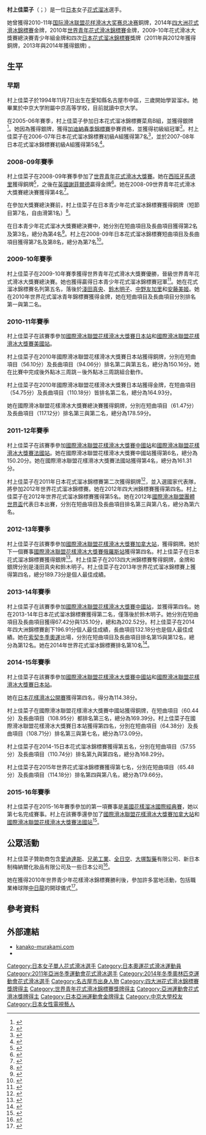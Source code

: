 {{Infobox figure skater
| name = 村上佳菜子
| image = [[File:2012_WFSC_07d_1067_Kanako_Murakami.JPG|250px]]
| caption = 村上佳菜子
| fullname = 村上佳菜子
| altname = 
| country = [[日本|日本]]
| formercountry = 
| birth_date = {{Birth date and age|1994|11|7}}
| birth_place = [[日本|日本]][[愛知縣|愛知縣]][[名古屋市|名古屋市]]中區
| hometown = 
| residence = 
| height = {{height|m=1.62|precision=0}}<ref name="joc">{{cite web|url=http://www.joc.or.jp/games/olympic/sochi/sports/figure/team/murakamikanako.html|title=村上 佳菜子 (フィギュアスケート) - ソチオリンピック2014|date=2016|publisher=日本オリンピック委員会|language=ja|accessdate=2016-04-08|location=東京都|archive-date=2020-09-25|archive-url=https://web.archive.org/web/20200925231048/https://www.joc.or.jp/games/olympic/sochi/sports/figure/team/murakamikanako.html|dead-url=no}}</ref>
| coach = [[山田滿知子|山田滿知子]]<ref name="meikan">{{cite book|author=齋藤貴子|title=フィギュアスケート選手名鑑 2006|publisher=新書館|location=東京都|date=2005-12|pages=31|isbn=978-4-403-32026-2|language=ja}}</ref><br>[[樋口美穗子|樋口美穗子]]
| choreographer = 樋口美穗子
| formerchoreographer = Pasquale Camerlengo<br>[[瑪麗娜·祖耶娃|瑪麗娜·祖耶娃]]<br>Tatiana Tarasova<br>[[山田滿知子|山田滿知子]]
| skating club = [[中京大學|中京大學]]<ref>{{Cite web | url=http://skatingjapan.or.jp/national/detail.php?athlete_id=31 | title=村上 佳菜子：強化選手 | work=フィギュアスケート強化選手 | publisher=日本スケート連盟 | year=2013 | accessdate=2013-07-01 | language=ja | archive-url=https://web.archive.org/web/20130321134300/http://skatingjapan.or.jp/national/detail.php?athlete_id=31 | archive-date=2013-03-21 | dead-url=yes }}</ref>
| former skating club = GPT SC
| currenttraininglocations = [[名古屋市|名古屋市]]
| formertraininglocations = 
| beganskating = 1999
| retired = 
| show-medals = yes
| worldranking = '''8''' (''{{As of|2015|4|26}}'')<ref name=isuws/>
| pbrankings = '''7''' (''[[2012–13年花式滑冰賽季|2012–13]]'')<ref name=1213ts/> <br> '''10''' (''[[2011–12年花式滑冰賽季|2011–12]]'')<ref name=1112ts/> <br> '''10''' (''[[2010–11年花式滑冰賽季|2010–11]]'')<ref name=1011ts/> <br> '''14''' (''[[2009–10年花式滑冰賽季|2009–10]]'')<ref name=0910ts/> <br> '''19''' (''[[2008–09年花式滑冰賽季|2008–09]]'')<ref name=0809ts/>
| combined total = 196.91
| combined date = [[2014年四大洲花式滑冰錦標賽|2014年四大洲花式滑冰錦標賽]]
| SP score = 68.51
| SP date = [[2016年四大洲花式滑冰錦標賽|2016年四大洲花式滑冰錦標賽]]
| FS score = 132.18
| FS date = [[2014年四大洲花式滑冰錦標賽|2014年四大洲花式滑冰錦標賽]]
| medaltemplates = <!-- see [[Template:MedalRelatedTemplates|Template:MedalRelatedTemplates]] -->
{{MedalCountry|{{JPN}}}}
{{MedalSport|女子[[花樣滑冰|花樣滑冰]]}}
{{MedalCompetition|[[四大洲花式滑冰錦標賽|四大洲花式滑冰錦標賽]]}}
{{MedalGold|[[2014年四大洲花式滑冰錦標賽|2014年台北]]|女子單人}}
{{MedalBronze|[[2013年四大洲花式滑冰錦標賽|2013年大阪]]|女子單人}}
{{MedalCompetition|[[国际滑冰联盟花样滑冰大奖赛总决赛|大獎賽總決賽]]}}
{{MedalBronze|[[2010–11國際滑冰總會花式滑冰大獎賽總決賽|2010–11年北京]]|女子單人}}
{{MedalCompetition|[[亞洲冬季運動會|亞洲冬季運動會]]}}
{{MedalGold|[[2011年亞洲冬季運動會|2011年阿拉木圖－和阿斯塔納]]|女子單人}}
{{MedalCompetition|[[世界青年花式滑冰錦標賽|世界青年花式滑冰錦標賽]]}}
{{MedalGold|[[2010年世界青年花式滑冰錦標賽|2010年海牙]]|女子單人}}
{{MedalCompetition|[[青少年花式滑冰大獎賽總決賽|青少年花式滑冰大獎賽總決賽]]}}
{{MedalGold|[[2009-10年青少年花式滑冰大獎賽總決賽|2009–10年東京]]|女子單人}}
}}

'''村上佳菜子'''（{{jpn|j=村上 佳菜子|hg=むらかみ かなこ|rm=Murakami Kanako}}；{{bd|1994年|11月7日|}}）是一位[[日本|日本]]女子[[花式溜冰|花式溜冰]]選手。

她曾獲得2010-11年[[国际滑冰联盟花样滑冰大奖赛总决赛|国际滑冰联盟花样滑冰大奖赛总决赛]]銅牌，2014年[[四大洲花式滑冰錦標賽|四大洲花式滑冰錦標賽]]金牌，2010年[[世界青年花式滑冰錦標賽|世界青年花式滑冰錦標賽]]金牌，2009-10年花式滑冰大獎賽總決賽青少年組金牌和四次[[日本花式溜冰錦標賽|日本花式溜冰錦標賽]]獎牌（2011年與2012年獲得銅牌，2013年與2014年獲得銀牌) 。

==生平==
===早期===
村上佳菜子於1994年11月7日出生在愛知縣名古屋市中區，三歲開始學習溜冰。她畢業於中京大学附屬中京高等学校，目前就讀中京大学。

在2005-06年賽季，村上佳菜子參加日本花式溜冰錦標賽菜鳥B組，並獲得銀牌<ref>{{cite web|url=http://www.jsfresults.com/National/2005-2006/Figure/national_nv/data0190.htm|title=第9回全日本フィギュアスケートノービス選手権大会|publisher=日本スケート連盟|language=ja|accessdate=2016-04-08|location=東京都|archive-date=2019-11-19|archive-url=https://web.archive.org/web/20191119145623/https://www.jsfresults.com/National/2005-2006/Figure/national_nv/data0190.htm|dead-url=no}}</ref>。她因為獲得銀牌，獲得[[加迪納春季錦標賽|加迪納春季錦標賽]]參賽資格，並獲得初級組冠軍<ref>{{cite web|url=http://www.valgardena.it/gardenaspringtrophy/2006/CAT095RS.HTM|title=16° Gardena Spring Trophy 2006: Novice Girls|date=2006-03-31|publisher=Val Gardena/Gröden Marketing|accessdate=2016-04-08|location=South Tyrol|archiveurl=https://web.archive.org/web/20120325094530/http://www.valgardena.it/gardenaspringtrophy/2006/CAT095RS.HTM|archivedate=2012-03-25}}</ref>。村上佳菜子在2006-07年日本花式溜冰錦標賽初級A組獲得第7名<ref>{{cite web|url=http://www.jsfresults.com/National/2006-2007/Figure/national_nv/data0290.htm|title=第10回全日本ノービス|publisher=日本スケート連盟|language=ja|accessdate=2016-04-08|location=東京都|archive-date=2019-11-16|archive-url=https://web.archive.org/web/20191116112231/https://www.jsfresults.com/National/2006-2007/Figure/national_nv/data0290.htm|dead-url=no}}</ref>，並於2007-08年日本花式溜冰錦標賽初級A組獲得第5名<ref>{{cite web|url=http://www.jsfresults.com/National/2007-2008/fs/national_nv/data0390.htm|title=第11回全日本フィギュアスケート・ノービス選手権大会|publisher=日本スケート連盟|language=ja|accessdate=2016-04-08|location=東京都|archive-date=2019-11-19|archive-url=https://web.archive.org/web/20191119222958/https://www.jsfresults.com/National/2007-2008/fs/national_nv/data0390.htm|dead-url=no}}</ref>。

===2008-09年賽季===
村上佳菜子在2008-09年賽季參加了[[世界青年花式滑冰大獎賽|世界青年花式滑冰大獎賽]]。她在[[西班牙|西班牙]][[馬德里|馬德里]]獲得銅牌<ref>{{cite web|url=http://www.isuresults.com/results/jgpesp2008/CAT002RS.HTM|title=ISU JGP Madrid Cup - Junior Ladies|date=2008-09-26|publisher=International Skating Union|accessdate=2016-04-08|archive-date=2018-04-02|archive-url=https://web.archive.org/web/20180402093821/http://www.isuresults.com/results/jgpesp2008/CAT002RS.HTM|dead-url=no}}</ref>，之後在[[英國|英國]][[謝菲爾德|謝菲爾德]]贏得金牌<ref>{{cite web|url=http://www.isuresults.com/results/jgpgbr2008/CAT002RS.HTM|title=ISU JGP J. Curry Memorial - Junior Ladies|date=2008-10-17|publisher=International Skating Union|accessdate=2016-04-08|archive-date=2018-04-02|archive-url=https://web.archive.org/web/20180402223436/http://www.isuresults.com/results/jgpgbr2008/CAT002RS.HTM|dead-url=no}}</ref>。她在2008-09世界青年花式滑冰大獎賽總決賽獲得第4名<ref>{{cite web|url=http://www.isuresults.com/events/jgp2008/jgpsladies.htm|title=ISU Junior Grand Prix of Figure Skating 2008/2009: Junior Ladies - Final Results (Official)|publisher=International Skating Union|accessdate=2016-04-08|archive-date=2009-12-17|archive-url=https://web.archive.org/web/20091217221247/http://www.isufs.org/events/jgp2008/jgpsladies.htm|dead-url=no}}</ref>。

在參加大獎賽總決賽前，村上佳菜子在日本青少年花式溜冰錦標賽獲得銅牌（短節目第7名，自由滑第1名）<ref>{{cite web|url=http://www.jsfresults.com/National/2008-2009/fs/national_jr/data0290.htm|title=第77回全日本ジュニア選手権大会|publisher=日本スケート連盟|language=ja|accessdate=2016-04-08|location=東京都|archive-date=2020-10-26|archive-url=https://web.archive.org/web/20201026211405/https://www.jsfresults.com/National/2008-2009/fs/national_jr/data0290.htm|dead-url=no}}</ref>。

在日本青少年花式溜冰大獎賽總決賽中，她分別在短曲項目及長曲項目獲得第2名及第3名，總分為第4名<ref>{{cite web|url=http://www.isuresults.com/results/gpf0809/CAT002RS.HTM|title=SBS ISU Grand Prix and Junior Grand Prix Final - Junior Ladies|date=2008-12-13|publisher=International Skating Union|accessdate=2016-04-08|archive-date=2018-07-31|archive-url=https://web.archive.org/web/20180731125446/http://www.isuresults.com/results/gpf0809/CAT002RS.HTM|dead-url=no}}</ref>。村上在2008-09年日本花式溜冰錦標賽短曲項目及長曲項目獲得第7名及第8名，總分為第7名<ref>{{cite web|url=http://www.jsfresults.com/National/2008-2009/fs/national/E/data0290.htm|title=Japan Figure Skating Championships 2008|publisher=Japan Skating Federation|accessdate=2016-04-08|location=Tokyo|archive-date=2019-11-16|archive-url=https://web.archive.org/web/20191116022853/https://www.jsfresults.com/National/2008-2009/fs/national/E/data0290.htm|dead-url=no}}</ref>。

===2009-10年賽季===
村上佳菜子在2009-10年賽季獲得世界青年花式滑冰大獎賽優勝，晉級世界青年花式滑冰大獎賽總決賽。她也獲得贏得日本青少年花式溜冰錦標賽冠軍<ref>{{cite web|url=http://www.jsfresults.com/National/2009-2010/fs/national_jr_e/data0290.htm|title=Japan Junior Figure Skating Championships 2009|publisher=Japan Skating Federation|accessdate=2016-04-08|location=Tokyo|archive-date=2019-10-31|archive-url=https://web.archive.org/web/20191031221432/https://www.jsfresults.com/National/2009-2010/fs/national_jr_e/data0290.htm|dead-url=no}}</ref>。她在花式溜冰錦標賽名列第五名，落後於[[淺田真央|淺田真央]]、[[鈴木明子|鈴木明子]]、[[中野友加里|中野友加里]]和[[安藤美姬|安藤美姬]]。她在2010年世界花式溜冰青年錦標賽獲得金牌，她在短曲項目及長曲項目分別排名第一與第二名。

===2010-11年賽季===
村上佳菜子在該賽季參加[[國際滑冰聯盟花樣滑冰大獎賽日本站|國際滑冰聯盟花樣滑冰大獎賽日本站]]和[[國際滑冰聯盟花樣滑冰大獎賽美國站|國際滑冰聯盟花樣滑冰大獎賽美國站]]。

村上佳菜子在2010年國際滑冰聯盟花樣滑冰大獎賽日本站獲得銅牌，分別在短曲項目（56.10分）及長曲項目（94.06分）排名第二與第五名，總分為150.16分。她在比賽中完成後外點冰三周跳－後外點冰三周跳組合動作。

村上佳菜子在2010年國際滑冰聯盟花樣滑冰大獎賽日本站獲得金牌，在短曲項目（54.75分）及長曲項目（110.18分）皆排名第二名，總分為164.93分。

她在國際滑冰聯盟花樣滑冰大獎賽總決賽獲得銅牌，分別在短曲項目（61.47分）及長曲項目（117.12分）排名第三與第二名，總分為178.59分。

===2011-12年賽季===
村上佳菜子在該賽季參加[[國際滑冰聯盟花樣滑冰大獎賽中國站|國際滑冰聯盟花樣滑冰大獎賽中國站]]和[[國際滑冰聯盟花樣滑冰大獎賽法國站|國際滑冰聯盟花樣滑冰大獎賽法國站]]。她在國際滑冰聯盟花樣滑冰大獎賽中國站獲得第6名，總分為150.20分。她在國際滑冰聯盟花樣滑冰大獎賽法國站獲得第4名，總分為161.31分。

村上佳菜子在2011年日本花式溜冰錦標賽第二次獲得銅牌<ref>{{cite news|url=http://www.japantimes.co.jp/text/sp20111226f1.html|title=Mao scores emotional national crown victory|last=Fielding|first=Gus|date=2011-12-26|work=The Japan Times|publisher=Kyodo|accessdate=2016-04-08|location=Kadoma, Osaka Pref.|archive-date=2011-12-26|archive-url=https://www.webcitation.org/64DBsyHxn?url=http://www.japantimes.co.jp/print/sp20111226f1.html|dead-url=no}}</ref>，並入選國家代表隊，將參加2012年世界花式溜冰錦標賽。她在2012年四大洲錦標賽獲得第四名。村上佳菜子在2012年世界花式溜冰錦標賽獲得第5名。她在2012年[[國際滑冰聯盟團體世界盃|國際滑冰聯盟團體世界盃]]代表日本出賽，分別在短曲項目及長曲項目排名第三與第八名，總分為第六名。

===2012-13年賽季===
村上佳菜子在該賽季參加[[國際滑冰聯盟花樣滑冰大獎賽加拿大站|國際滑冰聯盟花樣滑冰大獎賽加拿大站]]，獲得銅牌。她於下一個賽事[[國際滑冰聯盟花樣滑冰大獎賽俄羅斯站|國際滑冰聯盟花樣滑冰大獎賽俄羅斯站]]獲得第四名。村上佳菜子在日本花式溜冰錦標賽獲得銀牌<ref>{{cite web|title=Japan Figure Skating Championships 2012|url=http://www.jsfresults.com/National/2012-2013/fs_e/national/data0290.htm|accessdate=2013-12-23|publisher=Japan Skating Federation|location=Tokyo|archive-date=2020-10-28|archive-url=https://web.archive.org/web/20201028030945/https://www.jsfresults.com/National/2012-2013/fs_e/national/data0290.htm|dead-url=no}}</ref>。村上佳菜子在2013四大洲錦標賽奪得銅牌，金牌和銀牌分別是淺田真央和鈴木明子。村上佳菜子在2013年世界花式溜冰錦標賽上獲得第四名，總分189.73分是個人最佳成績。

===2013-14年賽季===
村上佳菜子在該賽季參加[[國際滑冰聯盟花樣滑冰大獎賽中國站|國際滑冰聯盟花樣滑冰大獎賽中國站]]，並獲得第四名。她在2013-14年日本花式溜冰錦標賽獲得第二名，僅落後於鈴木明子。她分別在短曲項目及長曲項目獲得67.42分與135.10分，總和為202.52分。村上佳菜子在2014年四大洲錦標賽創下196.91分個人最佳成績，長曲項目132.18分也是個人最佳成績。她在[[索契|索契]][[冬季奧運|冬季奧運]]出場，分別在短曲項目及長曲項目排名第15與第12名，總分為第12名。她在2014年世界花式溜冰錦標賽排名第10名<ref>{{cite web|url=http://www.isuresults.com/results/wc2014/CAT002RS.HTM|title=ISU World Championships 2014 - Ladies|date=2014-03-29|publisher=International Skating Union|accessdate=2016-04-08|archive-date=2020-09-15|archive-url=https://web.archive.org/web/20200915112341/http://www.isuresults.com/results/wc2014/CAT002RS.HTM|dead-url=no}}</ref>。

===2014-15年賽季===
村上佳菜子在該賽季參加[[國際滑冰聯盟花樣滑冰大獎賽中國站|國際滑冰聯盟花樣滑冰大獎賽中國站]]和[[國際滑冰聯盟花樣滑冰大獎賽日本站|國際滑冰聯盟花樣滑冰大獎賽日本站]]。

她在[[日本花樣滑冰公開賽|日本花樣滑冰公開賽]]獲得第四名，得分為114.38分。

村上佳菜子在國際滑冰聯盟花樣滑冰大獎賽中國站獲得銅牌，在短曲項目（60.44分）及長曲項目（108.95分）都排名第三名，總分為169.39分。村上佳菜子在國際滑冰聯盟花樣滑冰大獎賽日本站獲得第四名，分別在短曲項目（64.38分）及長曲項目（108.71分）排名第三與第七名，總分為173.09分。

村上佳菜子在2014-15日本花式溜冰錦標賽獲得第五名，分別在短曲項目（57.55 分）及長曲項目（110.74分）排名第九與第四名，總分為168.29分。

村上佳菜子在2015年世界花式溜冰錦標賽獲得第七名，分別在短曲項目（65.48分）及長曲項目（114.18分）排名第四與第八名，總分為179.66分。

===2015-16年賽季===
村上佳菜子在2015-16年賽季參加的第一項賽事是[[美國花樣溜冰國際經典賽|美國花樣溜冰國際經典賽]]，她以第七名完成賽事。村上在該賽季還參加了[[國際滑冰聯盟花樣滑冰大獎賽加拿大站|國際滑冰聯盟花樣滑冰大獎賽加拿大站]]和[[國際滑冰聯盟花樣滑冰大獎賽法國站|國際滑冰聯盟花樣滑冰大獎賽法國站]]<ref>{{cite web|url=http://www.isuresults.com/bios/isufs00009568.htm |title=Biography: Ladies - Kanako MURAKAMI |date=2016-03-28 |publisher=International Skating Union |accessdate=2016-04-08 |deadurl=yes |archiveurl=https://web.archive.org/web/20100507164727/http://www.isuresults.com/bios/isufs00009568.htm |archivedate=2010-05-07 }}</ref>。

==公眾活動==
村上佳菜子贊助商包含[[愛迪達斯|愛迪達斯]]、[[兄弟工業|兄弟工業]]、[[全日空|全日空]]、[[大塚製藥|大塚製藥]]有限公司、新日本制梅納爾化妝品有限公司及一些日本公司<ref>{{cite news|url=http://www.nikkansports.com/sports/news/p-sp-tp0-20101018-691467.html|title=佳菜子は真央級人気、30社支援|author=広重竜太郎|date=2010-10-18|work=日刊スポーツ|language=ja|accessdate=2016-04-08|archive-date=2019-12-04|archive-url=https://web.archive.org/web/20191204103704/https://www.nikkansports.com/sports/news/p-sp-tp0-20101018-691467.html|dead-url=no}}</ref>。

她在獲得2010年世界青少年花樣滑冰錦標賽勝利後，參加許多當地活動，包括職業棒球隊[[中日龍|中日龍]]的開球儀式<ref>{{cite web|url=http://dragons-official.at.webry.info/201003/article_20.html|title=祝　開幕戦！！　シーズン始まりました。|date=2010-03-26|publisher=Dragons中日ドラゴンズ|language=ja|accessdate=2016-04-08|location=名古屋|archive-date=2019-12-02|archive-url=https://web.archive.org/web/20191202105016/https://dragons-official.at.webry.info/201003/article_20.html|dead-url=no}}</ref>。

==參考資料==
{{reflist|30em|refs=

<ref name=isuws>{{cite web | url = http://www.isuresults.com/ws/ws/wsladies.htm | title = ISU World Standings for Single & Pair Skating and Ice Dance : Ladies | publisher = International Skating Union | date = 2015-04-26 | accessdate = 2015-06-27 | archive-date = 2012-02-13 | archive-url = https://www.webcitation.org/65QmNWjfF?url=http://www.isuresults.com/ws/ws/wsladies.htm | dead-url = no }}</ref>

<ref name=1213ts>{{cite web | url = http://www.isuresults.com/isujsstat/sb2012-13/sbtslto.htm | title = ISU Judging System – Season Bests Total Scores 2012/2013 : Ladies | publisher = International Skating Union | date = 2013-04-13 | accessdate = 2013-04-16 | archive-date = 2013-12-20 | archive-url = https://web.archive.org/web/20131220001231/http://www.isuresults.com/isujsstat/sb2012-13/sbtslto.htm | dead-url = no }}</ref>

<ref name=1112ts>{{cite web | url = http://www.isuresults.com/isujsstat/sb2011-12/sbtslto.htm | title = ISU Judging System – Season Bests Total Scores 2011/2012 : Ladies | publisher = International Skating Union | date = 2012-03-31 | accessdate = 2012-04-16 | archive-date = 2016-03-03 | archive-url = https://web.archive.org/web/20160303225154/http://www.isuresults.com/isujsstat/sb2011-12/sbtslto.htm | dead-url = no }}</ref>

<ref name=1011ts>{{cite web | url = http://www.isuresults.com/isujsstat/sb2010-11/sbtslto.htm | title = ISU Judging System – Season Bests Total Scores 2010/2011 : Ladies | publisher = International Skating Union | date = 2011-04-30 | accessdate = 2011-06-17 | archive-date = 2011-07-13 | archive-url = https://web.archive.org/web/20110713064744/http://www.isuresults.com/isujsstat/sb2010-11/sbtslto.htm | dead-url = no }}</ref>

<ref name=0910ts>{{cite web | url = http://www.isuresults.com/isujsstat/sb2009-10/sbtslto.htm | title = ISU Judging System – Season Bests Total Scores 2009/2010 : Ladies | publisher = International Skating Union | date = 2010-03-27 | accessdate = 2011-06-17 | archive-date = 2013-06-23 | archive-url = https://web.archive.org/web/20130623224008/http://www.isuresults.com/isujsstat/sb2009-10/sbtslto.htm | dead-url = no }}</ref>

<ref name=0809ts>{{cite web | url = http://www.isuresults.com/isujsstat/sb2008-09/sbtslto.htm | title = ISU Judging System – Season Bests Total Scores 2008/2009 : Ladies | publisher = International Skating Union | date = 2009-04-18 | accessdate = 2011-06-17 | archive-date = 2013-11-09 | archive-url = https://web.archive.org/web/20131109134651/http://www.isuresults.com/isujsstat/sb2008-09/sbtslto.htm | dead-url = no }}</ref>

}}

== 外部連結 ==
{{commons category|Kanako Murakami}}
* [http://www.kanako-murakami.com/ kanako-murakami.com] {{Wayback|url=http://www.kanako-murakami.com/ |date=20210125032112 }} {{jp icon}}
* {{isu name | id=00009568 | name=Kanako Murakami}}

{{DEFAULTSORT:Murakami, Kanako}}
[[Category:日本女子單人花式滑冰選手|Category:日本女子單人花式滑冰選手]]
[[Category:日本奧運花式滑冰運動員|Category:日本奧運花式滑冰運動員]]
[[Category:2011年亞洲冬季運動會花式滑冰選手|Category:2011年亞洲冬季運動會花式滑冰選手]]
[[Category:2014年冬季奧林匹克運動會花式滑冰選手|Category:2014年冬季奧林匹克運動會花式滑冰選手]]
[[Category:名古屋市出身人物|Category:名古屋市出身人物]]
[[Category:四大洲花式滑冰錦標賽獎牌得主|Category:四大洲花式滑冰錦標賽獎牌得主]]
[[Category:世界青年花式滑冰錦標賽獎牌得主|Category:世界青年花式滑冰錦標賽獎牌得主]]
[[Category:亞洲運動會花式滑冰獎牌得主|Category:亞洲運動會花式滑冰獎牌得主]]
[[Category:日本亞洲運動會金牌得主|Category:日本亞洲運動會金牌得主]]
[[Category:中京大學校友|Category:中京大學校友]]
[[Category:日本女性電視藝人|Category:日本女性電視藝人]]